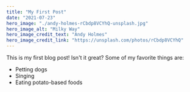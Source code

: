 ```yaml
---
title: "My First Post"
date: "2021-07-23"
hero_image: "./andy-holmes-rCbdp8VCYhQ-unsplash.jpg"
hero_image_alt: "Milky Way"
hero_image_credit_text: "Andy Holmes"
hero_image_credit_link: "https://unsplash.com/photos/rCbdp8VCYhQ"
---
```


This is my first blog post! Isn't it great?
Some of my favorite things are:

* Petting dogs
* Singing
* Eating potato-based foods